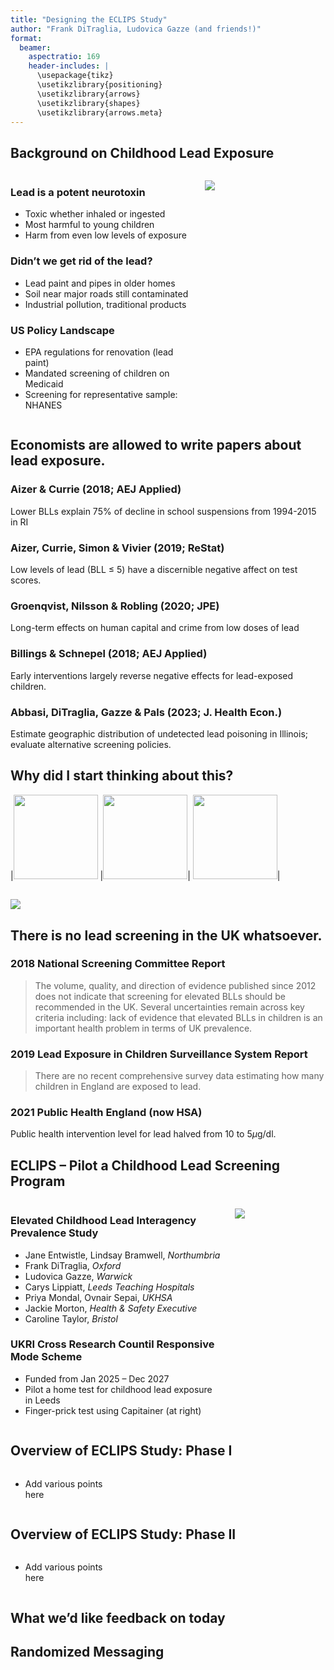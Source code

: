 ```yaml
---
title: "Designing the ECLIPS Study"
author: "Frank DiTraglia, Ludovica Gazze (and friends!)"
format: 
  beamer:
    aspectratio: 169
    header-includes: |
      \usepackage{tikz}
      \usetikzlibrary{positioning}
      \usetikzlibrary{arrows}
      \usetikzlibrary{shapes}
      \usetikzlibrary{arrows.meta}
---
```



## Background on Childhood Lead Exposure 

:::: {.columns}

::: {.column width="60%"}

### Lead is a potent neurotoxin
- Toxic whether inhaled or ingested
- Most harmful to young children 
- Harm from even low levels of exposure 

### Didn't we get rid of the lead?
- Lead paint and pipes in older homes
- Soil near major roads still contaminated 
- Industrial pollution, traditional products

### US Policy Landscape
- EPA regulations for renovation (lead paint)
- Mandated screening of children on Medicaid 
- Screening for representative sample: NHANES 

:::

::: {.column width="40%"}
![](../img/tweet-whitehouse.png)
:::

::::

## Economists are allowed to write papers about lead exposure. 

### Aizer & Currie (2018; AEJ Applied)
Lower BLLs explain 75% of decline in school suspensions from 1994-2015 in RI

### Aizer, Currie, Simon & Vivier (2019; ReStat)
Low levels of lead (BLL $\leq$ 5) have a discernible negative affect on test scores.

### Groenqvist, Nilsson & Robling (2020; JPE)
Long-term effects on human capital and crime from low doses of lead

### Billings & Schnepel (2018; AEJ Applied)
Early interventions largely reverse negative effects for lead-exposed children.

### Abbasi, DiTraglia, Gazze & Pals (2023; J. Health Econ.)
Estimate geographic distribution of undetected lead poisoning in Illinois; evaluate alternative screening policies.

## Why did I start thinking about this?

|![](../img/guardian2022.png){width=135px} |![](../img/guardian2021.png){width=135px}| ![](../img/guardian2020.png){width=135px}|


##

![](../img/UK-vs-US-housing-age.png)

## There is no lead screening in the UK whatsoever. 

### 2018 National Screening Committee Report

>The volume, quality, and direction of evidence published since 2012 does not indicate that screening for elevated BLLs should be recommended in the UK. Several uncertainties remain across key criteria including: lack of evidence that elevated BLLs in children is an important health problem in terms of UK prevalence.


### 2019 Lead Exposure in Children Surveillance System Report

> There are no recent comprehensive survey data estimating how many children in England are exposed to lead.

### 2021 Public Health England (now HSA)
Public health intervention level for lead halved from 10 to 5$\mu$g/dl.

## ECLIPS -- Pilot a Childhood Lead Screening Program 

:::: {.columns}

::: {.column width="70%"}

### Elevated Childhood Lead Interagency Prevalence Study
- Jane Entwistle, Lindsay Bramwell, *Northumbria*
- Frank DiTraglia, *Oxford*
- Ludovica Gazze, *Warwick*
- Carys Lippiatt, *Leeds Teaching Hospitals*
- Priya Mondal, Ovnair Sepai, *UKHSA*
- Jackie Morton, *Health & Safety Executive*
- Caroline Taylor, *Bristol*

### UKRI Cross Research Countil Responsive Mode Scheme

- Funded from Jan 2025 -- Dec 2027
- Pilot a home test for childhood lead exposure in Leeds
- Finger-prick test using Capitainer (at right)


:::

::: {.column width="30%"}
![](../img/capitainer.jpeg)
:::

::::


## Overview of ECLIPS Study: Phase I

:::: {.columns}

::: {.column width="35%"}

- Add various points here 

:::

::: {.column width="65%"}
  \begin{tikzpicture}[scale=0.5]
  \node (households) [draw,align=center] {All Leeds Residential Addresses \\ $\approx 373,000$};
  \node (letters) [draw, below of=households, node distance=2cm,align=center] {Send 200,000 Letters};  
  \node (ineligible) [draw, dashed, below left of=letters, align=center, node distance = 2.5cm] {$\approx180,000$ \\ Ineligible};  
  \node (eligible) [draw, below right of=letters, align=center, node distance = 2.5cm] {$\approx 20,000$ \\ Eligible};  
  \node (respond) [draw, below right of=eligible, align=center, node distance=2.5cm] {$\approx 2000$ \\ Baseline Surveys};  
  \node (nonrespond) [draw, dashed, below left of=eligible, align=center, node distance=2.5cm] {No Response \\ $\approx 18,000$};  

  \draw[->] (households) -- (letters) node[midway, right]{Randomly Sample Addresses};
  \draw[->, dashed] (letters) -- (ineligible);
  \draw[->] (letters) -- (eligible) node[midway, right]{$10\%$ with Young Children};
  \draw[->] (eligible) -- (respond) node[midway, right]{$10\%$ Response };
  \draw[->, dashed] (eligible) -- (nonrespond);
\end{tikzpicture}

:::

::::

## Overview of ECLIPS Study: Phase II

:::: {.columns}

::: {.column width="35%"}

- Add various points here 

:::

::: {.column width="65%"}

\begin{tikzpicture}[scale=0.4]
   \node (kits) [draw, align = center]{Send 500 Blood Test Kits \\ and Midline Surveys};
   \node (pack) [draw, below right of=kits, align = center, node distance = 2.5cm]{Control\\ 250 Kits};
   \node(nopack)[draw, below left of =kits, align = center, node distance = 2.5cm]{Treatment \\ 250 Kits};
   \draw[->] (kits) -- (pack) node[midway, right]{Randomize Kits};
   \draw[->] (kits) -- (nopack);
   \node (blood) [draw, below left of=pack,align = center, node distance = 2.5cm]{$\approx 70$ Returned Kits \\ \& Midline Surveys};
   \node (nobloodnopack) [draw, dashed, below left of=nopack, node distance = 2.5cm, align = center]{No \\ Response};
   \node (nobloodpack) [draw, dashed, below right of=pack, node distance = 2.5cm, align = center]{No \\ Response};
   \draw[->] (nopack) -- (blood); 
   \draw[->] (pack) -- (blood) node[midway, right]{14\% Response};
   \node (experience) [draw, below of=blood, align = center, node distance = 1.5cm]{Send 200 Experience Surveys};
   \draw[->, dashed] (nopack) -- (nobloodnopack); 
   \draw[->, dashed] (pack) -- (nobloodpack);
   \draw[->, dashed] (nobloodnopack) -- (experience);
   \draw[->, dashed] (nobloodpack) -- (experience);
   \draw[->] (blood) -- (experience);
\end{tikzpicture}


:::

::::

## What we'd like feedback on today

## Randomized Messaging

